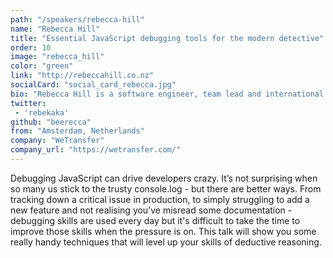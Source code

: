 ```yaml
---
path: "/speakers/rebecca-hill"
name: "Rebecca Hill"
title: "Essential JavaScript debugging tools for the modern detective"
order: 10
image: "rebecca_hill"
color: "green"
link: "http://rebeccahill.co.nz"
socialCard: "social_card_rebecca.jpg"
bio: "Rebecca Hill is a software engineer, team lead and international speaker, currently attempting to herd cats (aka developers) and wrangle JavaScript at WeTransfer. Originally from Auckland, New Zealand, she is now based in Amsterdam, which makes it much easier to travel to conferences around the world to share her love for software development - teaching and learning with all the amazing people in this community."
twitter: 
 - 'rebekaka'
github: "beerecca"
from: "Amsterdam, Netherlands"
company: "WeTransfer"
company_url: "https://wetransfer.com/"
---
```


Debugging JavaScript can drive developers crazy. It’s not surprising when so many us stick to the trusty
console.log - but there are better ways. From tracking down a critical issue in production, to simply
struggling to add a new feature and not realising you’ve misread some documentation - debugging skills
are used every day but it's difficult to take the time to improve those skills when the pressure is on.
This talk will show you some really handy techniques that will level up your skills of deductive reasoning.
